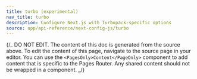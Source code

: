 ```yaml
---
title: turbo (experimental)
nav_title: turbo
description: Configure Next.js with Turbopack-specific options
source: app/api-reference/next-config-js/turbo
---
```


{/_ DO NOT EDIT. The content of this doc is generated from the source above. To edit the content of this page, navigate to the source page in your editor. You can use the `<PagesOnly>Content</PageOnly>` component to add content that is specific to the Pages Router. Any shared content should not be wrapped in a component. _/}
